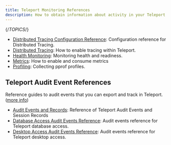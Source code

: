 ```yaml
---
title: Teleport Monitoring References
description: How to obtain information about activity in your Teleport cluster.
---
```


{/*TOPICS*/}

- [Distributed Tracing Configuration Reference](monitoring/configuration.mdx): Configuration reference for Distributed Tracing.
- [Distributed Tracing](monitoring/tracing.mdx): How to enable tracing within Teleport.
- [Health Monitoring](monitoring/monitoring.mdx): Monitoring health and readiness.
- [Metrics](monitoring/metrics.mdx): How to enable and consume metrics
- [Profiling](monitoring/profiles.mdx): Collecting pprof profiles.

## Teleport Audit Event References

Reference guides to audit events that you can export and track in Teleport. ([more info](monitoring/audit.mdx))

- [Audit Events and Records](monitoring/audit/audit.mdx): Reference of Teleport Audit Events and Session Records
- [Database Access Audit Events Reference](monitoring/audit/database-events.mdx): Audit events reference for Teleport database access.
- [Desktop Access Audit Events Reference](monitoring/audit/desktop-events.mdx): Audit events reference for Teleport desktop access.
